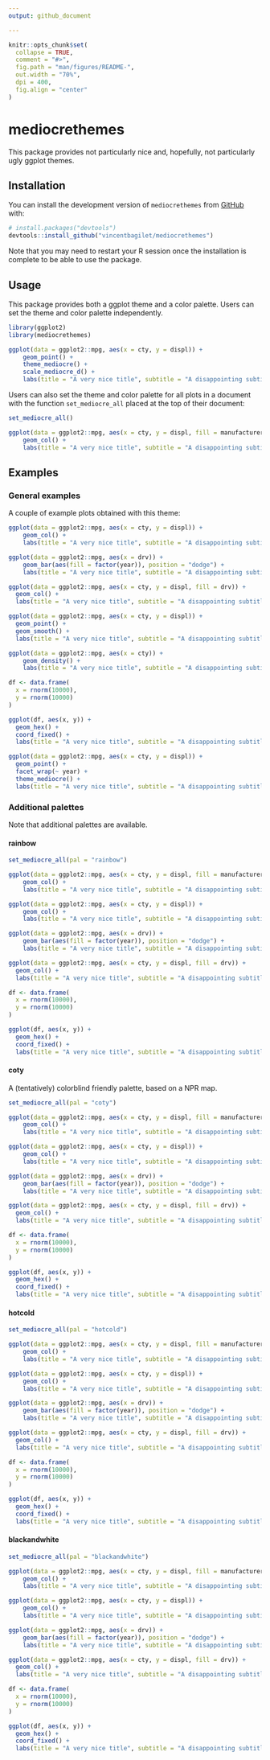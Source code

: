 ```yaml
---
output: github_document

---
```


<!-- README.md is generated from README.Rmd. Please edit that file -->

```r
knitr::opts_chunk$set(
  collapse = TRUE,
  comment = "#>",
  fig.path = "man/figures/README-",
  out.width = "70%",
  dpi = 400,
  fig.align = "center"
)
```

# mediocrethemes

<!-- badges: start -->
<!-- badges: end -->

This package provides not particularly nice and, hopefully, not particularly ugly ggplot themes.

## Installation

You can install the development version of `mediocrethemes` from [GitHub](https://github.com/) with:

```r
# install.packages("devtools")
devtools::install_github("vincentbagilet/mediocrethemes")
```

Note that you may need to restart your R session once the installation is complete to be able to use the package. 

## Usage

This package provides both a ggplot theme and a color palette. Users can set the theme and color palette independently.

```r
library(ggplot2)
library(mediocrethemes)

ggplot(data = ggplot2::mpg, aes(x = cty, y = displ)) +
    geom_point() +
    theme_mediocre() +
    scale_mediocre_d() +
    labs(title = "A very nice title", subtitle = "A disappointing subtitle")
```

Users can also set the theme and color palette for all plots in a document with the function `set_mediocre_all` placed at the top of their document:

```r
set_mediocre_all()

ggplot(data = ggplot2::mpg, aes(x = cty, y = displ, fill = manufacturer)) +
    geom_col() +
    labs(title = "A very nice title", subtitle = "A disappointing subtitle")
```

## Examples

### General examples

A couple of example plots obtained with this theme:

```r
ggplot(data = ggplot2::mpg, aes(x = cty, y = displ)) +
    geom_col() +
    labs(title = "A very nice title", subtitle = "A disappointing subtitle")

ggplot(data = ggplot2::mpg, aes(x = drv)) +
    geom_bar(aes(fill = factor(year)), position = "dodge") +
    labs(title = "A very nice title", subtitle = "A disappointing subtitle")

ggplot(data = ggplot2::mpg, aes(x = cty, y = displ, fill = drv)) +
  geom_col() +
  labs(title = "A very nice title", subtitle = "A disappointing subtitle")

ggplot(data = ggplot2::mpg, aes(x = cty, y = displ)) +
  geom_point() +
  geom_smooth() +
  labs(title = "A very nice title", subtitle = "A disappointing subtitle")

ggplot(data = ggplot2::mpg, aes(x = cty)) +
    geom_density() +
    labs(title = "A very nice title", subtitle = "A disappointing subtitle")

df <- data.frame(
  x = rnorm(10000),
  y = rnorm(10000)
)

ggplot(df, aes(x, y)) +
  geom_hex() +
  coord_fixed() +
  labs(title = "A very nice title", subtitle = "A disappointing subtitle")

ggplot(data = ggplot2::mpg, aes(x = cty, y = displ)) +
  geom_point() +
  facet_wrap(~ year) +
  theme_mediocre() +
  labs(title = "A very nice title", subtitle = "A disappointing subtitle") 
```

### Additional palettes

Note that additional palettes are available.

#### rainbow

```r
set_mediocre_all(pal = "rainbow")

ggplot(data = ggplot2::mpg, aes(x = cty, y = displ, fill = manufacturer)) +
    geom_col() +
    labs(title = "A very nice title", subtitle = "A disappointing subtitle")

ggplot(data = ggplot2::mpg, aes(x = cty, y = displ)) +
    geom_col() +
    labs(title = "A very nice title", subtitle = "A disappointing subtitle")

ggplot(data = ggplot2::mpg, aes(x = drv)) +
    geom_bar(aes(fill = factor(year)), position = "dodge") +
    labs(title = "A very nice title", subtitle = "A disappointing subtitle")

ggplot(data = ggplot2::mpg, aes(x = cty, y = displ, fill = drv)) +
  geom_col() +
  labs(title = "A very nice title", subtitle = "A disappointing subtitle")

df <- data.frame(
  x = rnorm(10000),
  y = rnorm(10000)
)

ggplot(df, aes(x, y)) +
  geom_hex() +
  coord_fixed() +
  labs(title = "A very nice title", subtitle = "A disappointing subtitle")
```

#### coty

A (tentatively) colorblind friendly palette, based on a NPR map.

```r
set_mediocre_all(pal = "coty")

ggplot(data = ggplot2::mpg, aes(x = cty, y = displ, fill = manufacturer)) +
    geom_col() +
    labs(title = "A very nice title", subtitle = "A disappointing subtitle")

ggplot(data = ggplot2::mpg, aes(x = cty, y = displ)) +
    geom_col() +
    labs(title = "A very nice title", subtitle = "A disappointing subtitle")

ggplot(data = ggplot2::mpg, aes(x = drv)) +
    geom_bar(aes(fill = factor(year)), position = "dodge") +
    labs(title = "A very nice title", subtitle = "A disappointing subtitle")

ggplot(data = ggplot2::mpg, aes(x = cty, y = displ, fill = drv)) +
  geom_col() +
  labs(title = "A very nice title", subtitle = "A disappointing subtitle")

df <- data.frame(
  x = rnorm(10000),
  y = rnorm(10000)
)

ggplot(df, aes(x, y)) +
  geom_hex() +
  coord_fixed() +
  labs(title = "A very nice title", subtitle = "A disappointing subtitle")
```

#### hotcold

```r
set_mediocre_all(pal = "hotcold")

ggplot(data = ggplot2::mpg, aes(x = cty, y = displ, fill = manufacturer)) +
    geom_col() +
    labs(title = "A very nice title", subtitle = "A disappointing subtitle")

ggplot(data = ggplot2::mpg, aes(x = cty, y = displ)) +
    geom_col() +
    labs(title = "A very nice title", subtitle = "A disappointing subtitle")

ggplot(data = ggplot2::mpg, aes(x = drv)) +
    geom_bar(aes(fill = factor(year)), position = "dodge") +
    labs(title = "A very nice title", subtitle = "A disappointing subtitle")

ggplot(data = ggplot2::mpg, aes(x = cty, y = displ, fill = drv)) +
  geom_col() +
  labs(title = "A very nice title", subtitle = "A disappointing subtitle")

df <- data.frame(
  x = rnorm(10000),
  y = rnorm(10000)
)

ggplot(df, aes(x, y)) +
  geom_hex() +
  coord_fixed() +
  labs(title = "A very nice title", subtitle = "A disappointing subtitle")
```

#### blackandwhite

```r
set_mediocre_all(pal = "blackandwhite")

ggplot(data = ggplot2::mpg, aes(x = cty, y = displ, fill = manufacturer)) +
    geom_col() +
    labs(title = "A very nice title", subtitle = "A disappointing subtitle")

ggplot(data = ggplot2::mpg, aes(x = cty, y = displ)) +
    geom_col() +
    labs(title = "A very nice title", subtitle = "A disappointing subtitle")

ggplot(data = ggplot2::mpg, aes(x = drv)) +
    geom_bar(aes(fill = factor(year)), position = "dodge") +
    labs(title = "A very nice title", subtitle = "A disappointing subtitle")

ggplot(data = ggplot2::mpg, aes(x = cty, y = displ, fill = drv)) +
  geom_col() +
  labs(title = "A very nice title", subtitle = "A disappointing subtitle")

df <- data.frame(
  x = rnorm(10000),
  y = rnorm(10000)
)

ggplot(df, aes(x, y)) +
  geom_hex() +
  coord_fixed() +
  labs(title = "A very nice title", subtitle = "A disappointing subtitle")
```
